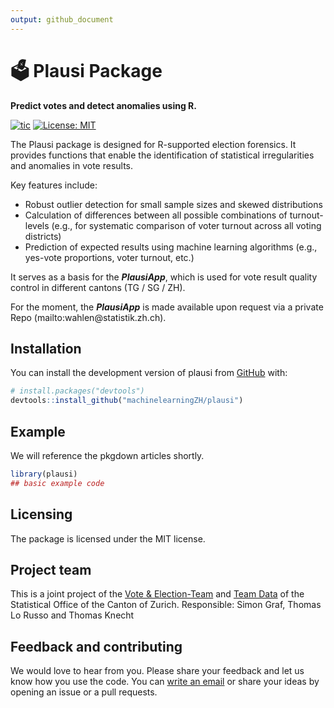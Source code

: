 ```yaml
---
output: github_document
---
```


<!-- README.md is generated from README.Rmd. Please edit that file -->

# 🗳 Plausi Package

**Predict votes and detect anomalies using R.**

<!-- badges: start -->
[![tic](https://github.com/machinelearningZH/plausi/workflows/tic/badge.svg)](https://github.com/machinelearningZH/plausi/actions)
[![License: MIT](https://img.shields.io/badge/License-MIT-yellow.svg)](https://opensource.org/licenses/MIT)
<!-- badges: end -->

The Plausi package is designed for R-supported election forensics. It provides functions that enable the identification of statistical irregularities and anomalies in vote results.

Key features include:

- Robust outlier detection for small sample sizes and skewed distributions
- Calculation of differences between all possible combinations of turnout-levels (e.g., for systematic comparison of voter turnout across all voting districts)
- Prediction of expected results using machine learning algorithms (e.g., yes-vote proportions, voter turnout, etc.)

It serves as a basis for the ___PlausiApp___, which is used for vote result quality control in different cantons (TG / SG / ZH).

For the moment, the ___PlausiApp___ is made available upon request via a private Repo (mailto:wahlen@statistik.zh.ch). 

## Installation

You can install the development version of plausi from [GitHub](https://github.com/) with:

```r
# install.packages("devtools")
devtools::install_github("machinelearningZH/plausi")
```


## Example

We will reference the pkgdown articles shortly.

```r
library(plausi)
## basic example code
```


## Licensing
The package is licensed under the MIT license. 


## Project team
This is a joint project of the [Vote & Election-Team](https://www.zh.ch/de/direktion-der-justiz-und-des-innern/statistisches-amt/wahlen-und-abstimmungen.html) and [Team Data](https://www.zh.ch/de/direktion-der-justiz-und-des-innern/statistisches-amt/data.html) of the Statistical Office of the Canton of Zurich. Responsible: Simon Graf, Thomas Lo Russo and Thomas Knecht


## Feedback and contributing
We would love to hear from you. Please share your feedback and let us know how you use the code. You can [write an email](mailto:wahlen@statistik.zh.ch) or share your ideas by opening an issue or a pull requests.














